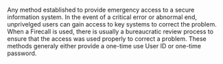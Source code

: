 {{rfc}}
Any method established to provide emergency access to a secure information system.  In the event of a critical error or abnormal end, unprivelged users can gain access to key systems to correct the problem.  When a Firecall is used, there is usually a bureaucratic review process to ensure that the access was used properly to correct a problem.  These methods generaly either provide a one-time use User ID or one-time password.